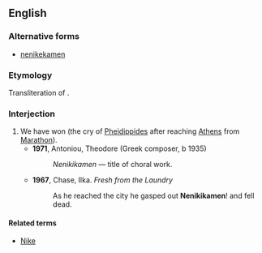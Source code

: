 ==English==

===Alternative forms===
* [[nenikekamen]]

===Etymology===
Transliteration of {{uder|en|grc|νενικήκαμεν||we are victorious}}.

===Interjection===
{{en-interj}}

# We have won (the cry of [[w:Pheidippides|Pheidippides]] after reaching [[Athens]] from [[Marathon]]).
#* '''1971''', Antoniou, Theodore (Greek composer, b 1935)
#*: ''Nenikikamen'' &mdash; title of choral work.
#* '''1967''', Chase, Ilka. ''Fresh from the Laundry''
#*: As he reached the city he gasped out '''Nenikikamen'''! and fell dead.

====Related terms====
* [[Nike]]